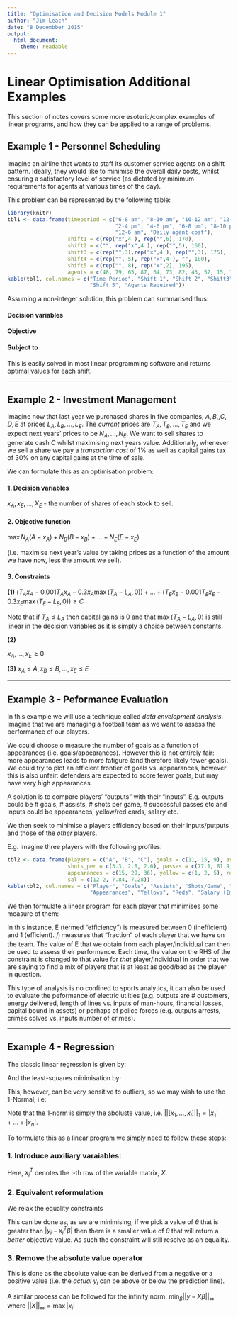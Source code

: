 ```yaml
---
title: "Optimisation and Decision Models Module 1"
author: "Jim Leach"
date: "8 Decembber 2015"
output:
  html_document:
    theme: readable
---
```


# Linear Optimisation Additional Examples

This section of notes covers some more esoteric/complex examples of linear programs, and how they can be applied to a range of problems.

## Example 1 - Personnel Scheduling

Imagine an airline that wants to staff its customer service agents on a shift pattern. Ideally, they would like to minimise the overall daily costs, whilst ensuring a satisfactory level of service (as dictated by minimum requirements for agents at various times of the day).

This problem can be represented by the following table:

```r
library(knitr)
tbl1 <- data.frame(timeperiod = c("6-8 am", "8-10 am", "10-12 am", "12-2 pm",
                                  "2-4 pm", "4-6 pm", "6-8 pm", "8-10 pm", "10-12 pm",
                                  "12-6 am", "Daily agent cost"),
                   shift1 = c(rep("x",4 ), rep("",6), 170),
                   shift2 = c("", rep("x",4 ), rep("",5), 160),
                   shift3 = c(rep("",3),rep("x",4 ), rep("",3), 175),
                   shift4 = c(rep("", 5), rep("x",4 ), "", 180),
                   shift5 = c(rep("", 8), rep("x",2), 195),
                   agents = c(48, 79, 65, 87, 64, 73, 82, 43, 52, 15, ""))
kable(tbl1, col.names = c("Time Period", "Shift 1", "Shift 2", "Shift3", "Shift 4",
                          "Shift 5", "Agents Required"))
```

Assuming a non-integer solution, this problem can summarised thus:

#### Decision variables

\begin{equation*}
S_i = \text{ Number of staff working shift, i}
\end{equation*}

#### Objective

\begin{equation*}
\min 170S_1 + 160S_2 + ... + 195S_5
\end{equation*}

#### Subject to

\begin{equation*}
\begin{split}
S_1 \geq 48 \\
S_1 + S_2 \geq 79 \\
S_1 + S_2 + S_3 \geq 65 \\
S_2 + S_3 \geq 64 \\
S_3 + S_4 \geq 73 \\
S_3 + S_4 \geq 82 \\
S_4 \geq 43 \\
S_4 + S_5 \geq 52 \\
S_5 \geq 15 \\
S_i \geq 0
\end{split}
\end{equation*}

This is easily solved in most linear programming software and returns optimal values for each shift.

***

## Example 2 - Investment Management

Imagine now that last year we purchased shares in five companies, $A, B, , C, D, E$ at prices $L_A, L_B, ..., L_E$. The _current_ prices are $T_A, T_B, ..., T_E$ and we expect next years' prices to be $N_A, ..., N_E$. We want to sell shares to generate cash $C$ whilst maximising next years value. Additionally, whenever we sell a share we pay a _transaction cost_ of 1% as well as capital gains tax of 30% on any capital gains at the time of sale. 

We can formulate this as an optimisation problem:

#### 1. Decision variables

$x_A, x_E, ..., X_E$ - the number of shares of each stock to sell.

#### 2. Objective function

$\max N_A(A - x_A) + N_B(B - x_B) + ... + N_E(E - x_E)$

(i.e. maximise next year's value by taking prices as a function of the amount we have now, less the amount we sell).

#### 3. Constraints 

__(1)__
$(T_A x_A - 0.001 T_A x_A - 0.3 x_A \max (T_A - L_A, 0)) + ... + (T_E x_E - 0.001 T_E x_E - 0.3 x_E \max (T_E - L_E, 0)) \geq C$

Note that if $T_A \leq L_A$ then capital gains is 0 and that $\max(T_A - L_A, 0)$ is still linear in the decision variables as it is simply a choice between constants.

__(2)__

$x_A, ..., x_E \geq 0$

__(3)__
$x_A \leq A, x_B \leq B, ..., x_E \leq E$

***

## Example 3 - Peformance Evaluation

In this example we will use a technique called _data envelopment analysis_. Imagine that we are managing a football team as we want to assess the performance of our players.

We could choose o measure the number of goals as a function of appearances (i.e. goals/appearances). However this is not entirely fair: more appearances leads to more fatigure (and therefore likely fewer goals). We could try to plot an efficient frontier of goals vs. appearances, however this is also unfair: defenders are expected to score fewer goals, but may have very high appearances.  

A solution is to compare players' "outputs" with their "inputs". E.g. outputs could be # goals, # assists, # shots per game, # successful passes etc and inputs could be appearances, yellow/red cards, salary etc. 

We then seek to minimise a players efficiency based on their inputs/putputs and those of the _other_ players.

E.g. imagine three players with the following profiles:

```r
tbl2 <- data.frame(players = c("A", "B", "C"), goals = c(11, 15, 9), assists = c(2, 1, 9),
                   shots_per = c(3.3, 2.8, 2.6), passes = c(77.1, 81.9, 85.5),
                   appearances = c(15, 29, 36), yellow = c(1, 2, 5), red = c(0, 0, 0),
                   sal = c(12.2, 7.84, 7.28))
kable(tbl2, col.names = c("Player", "Goals", "Assists", "Shots/Game", "Pass Success (%)",
                          "Appearances", "Yellows", "Reds", "Salary (£m)"))
```

We then formulate a linear program for each player that minimises some measure of them:

\begin{equation*}
\begin{split}
\min E \\
\text{st:} \\
11f_A + 15f_B + 9f_C \geq 11 \\
2f_A + 1f_B + 9f_C \geq 2 \\
3.3f_A + 2.8f_B + 2.6f_C \geq 3.3 \\
77.1f_A + 81.9f_B + 85.5f_C \geq 77.1 \\
\\
15f_A + 29f_B + 36f_C \leq 15E \\
1f_A + 2f_B + 5f_C \leq 1E \\
12.1f_A + 7.84f_B + 7.28f_C \leq 12.1E \\
\\
f_i \geq 0
\end{split}
\end{equation*}

In this instance, E (termed "efficiency") is measured between 0 (inefficient) and 1 (efficient). $f_i$ measures that "fraction" of each player that we have on the team. The value of E that we obtain from each player/individual can then be used to assess their performance. Each time, the value on the RHS of the constraint is changed to that value for _that_ player/individual in order that we are saying to find a mix of players that is at least as good/bad as the player in question.

This type of analysis is no confined to sports analytics, it can also be used to evaluate the peformance of electric utlities (e.g. outputs are # customers, energy delivered, length of lines vs. inputs of man-hours, financial losses, capital bound in assets) or perhaps of police forces (e.g. outputs arrests, crimes solves vs. inputs number of crimes). 

***

## Example 4 - Regression

The classic linear regression is given by:

\begin{equation*}
y_i = \beta_0 + \beta_1 x_{i1} + \beta_2 x_{i2} + ... + \beta_k x_{ik} + \epsilon_i
\end{equation*}

And the least-squares minimisation by:

\begin{equation*}
\min_{\beta} ||y - X\beta||_2^2
\end{equation*}

This, however, can be very sensitive to outliers, so we may wish to use the 1-Normal, i.e:

\begin{equation*}
\min_{\beta} ||y - X\beta||_1
\end{equation*}

Note that the 1-norm is simply the aboluste value, i.e. $||[x_1, ..., x_i]||_1 = |x_1| + ... + |x_n|$.

To formulate this as a linear program we simply need to follow these steps:

### 1. Introduce auxiliary varaiables:

\begin{equation*}
\begin{split}
\min_{\beta, \theta} \theta_1 + ... + \theta_n \\
\text{st:} \\
\theta_i = |y_i - x_i^T\beta| \forall i = 1, ..., n
\end{split}
\end{equation*}

Here, $x_i^T$ denotes the i-th row of the variable matrix, $X$.

### 2. Equivalent reformulation

We relax the equality constraints

\begin{equation*}
\begin{split}
\min_{\beta, \theta} \theta_1 + ... + \theta_n \\
\text{st:} \\
\theta_i \geq |y_i - x_i^T\beta| \forall i = 1, ..., n
\end{split}
\end{equation*}

This can be done as, as we are minimising, if we pick a value of $\theta$ that is greater than $|y_i - x_i^T\beta|$ then there is a smaller value of $\theta$ that will return a _better_ objective value. As such the constraint will still resolve as an equality. 

### 3. Remove the absolute value operator

\begin{equation*}
\begin{split}
\min_{\beta, \theta} \theta_1 + ... + \theta_n \\
\text{st:} \\
\theta_i \geq y_i - x_i^T\beta \forall i = 1, ..., n \\
\theta_i \geq x_i^T\beta - y_i  \forall i = 1, ..., n
\end{split}
\end{equation*}

This is done as the absolute value can be derived from a negative or a positive value (i.e. the _actual_ $y_i$ can be above or below the prediction line).

A similar process can be followed for the infinity norm: $\min_{\beta} ||y - X\beta||_{\infty}$ where $||X||_{\infty} = \max |x_i|$